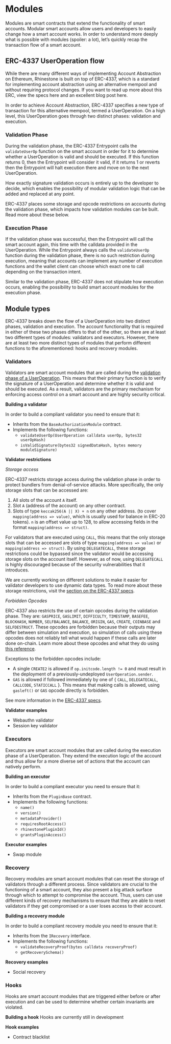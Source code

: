# Modules

Modules are smart contracts that extend the functionality of smart accounts. Modular smart accounts allow users and developers to easily change how a smart account works. In order to understand more deeply what is possible with modules (spoiler: a lot), let’s quickly recap the transaction flow of a smart account.

## ERC-4337 UserOperation flow

While there are many different ways of implementing Account Abstraction on Ethereum, Rhinestone is built on top of ERC-4337, which is a standard for implementing account abstraction using an alternative mempool and without requiring protocol changes. If you want to read up more about this ERC, view the specs here and an excellent blog post here.

In order to achieve Account Abstraction, ERC-4337 specifies a new type of transaction for this alternative mempool, termed a UserOperation. On a high level, this UserOperation goes through two distinct phases: validation and execution.

### Validation Phase

During the validation phase, the ERC-4337 Entrypoint calls the `validateUserOp` function on the smart account in order for it to determine whether a UserOperation is valid and should be executed. If this function returns 0, then the Entrypoint will consider it valid, if it returns 1 or reverts then the Entrypoint will halt execution there and move on to the next UserOperation.

How exactly signature validation occurs is entirely up to the developer to decide, which enables the possibility of modular validation logic that can be added and replaced at any point.

<Note>
	ERC-4337 places some storage and opcode restrictions on accounts during the validation phase, which impacts how
	validation modules can be built. Read more about these below.
</Note>

### Execution Phase

If the validation phase was successful, then the Entrypoint will call the smart account again, this time with the calldata provided in the UserOperation. While the Entrypoint always calls the `validateUserOp` function during the validation phase, there is no such restriction during execution, meaning that accounts can implement any number of execution functions and the wallet client can choose which exact one to call depending on the transaction intent.

Similar to the validation phase, ERC-4337 does not stipulate how execution occurs, enabling the possibility to build smart account modules for the execution phase.

## Module types

ERC-4337 breaks down the flow of a UserOperation into two distinct phases, validation and execution. The account functionality that is required in either of these two phases differs to that of the other, so there are at least two different types of modules: validators and executors. However, there are at least two more distinct types of modules that perform different functions to the aforementioned: hooks and recovery modules.

### Validators

Validators are smart account modules that are called during the [validation phase of a UserOperation](/modules#validation-phase). This means that their primary function is to verify the signature of a UserOperation and determine whether it is valid and should be executed. As a result, validators are the primary mechanism for enforcing access control on a smart account and are highly security critical.

**Building a validator**

In order to build a compliant validator you need to ensure that it:

-   Inherits from the `BaseAuthorizationModule` contract.
-   Implements the following functions:
    -   `validateUserOp(UserOperation calldata userOp, bytes32 userOpHash)`
    -   `isValidSignature(bytes32 signedDataHash, bytes memory moduleSignature)`

**Validator restrictions**

_Storage access_

ERC-4337 restricts storage access during the validation phase in order to protect bundlers from denial-of-service attacks. More specifically, the only storage slots that can be accessed are:

1. All slots of the account `A` itself.
2. Slot `A` (address of the account) on any other contract.
3. Slots of type `keccak256(A || X) + n` on any other address. (to cover `mapping(address => value)`, which is usually used for balance in ERC-20 tokens). `n` is an offset value up to 128, to allow accessing fields in the format `mapping(address => struct)`.

For validators that are executed using `CALL`, this means that the only storage slots that can be accessed are slots of type `mapping(address => value)` or `mapping(address => struct)`. By using `DELEGATECALL`, these storage restrictions could be bypassed since the validator would be accessing storage slots on the account itself. However, as of now, using `DELEGATECALL` is highly discouraged because of the security vulnerabilities that it introduces.

We are currently working on different solutions to make it easier for validator developers to use dynamic data types. To read more about these storage restrictions, visit the [section on the ERC-4337 specs](https://eips.ethereum.org/EIPS/eip-4337#storage-associated-with-an-address).

_Forbidden Opcodes_

ERC-4337 also restricts the use of certain opcodes during the validation phase. They are: `GASPRICE`, `GASLIMIT`, `DIFFICULTY`, `TIMESTAMP`, `BASEFEE`, `BLOCKHASH`, `NUMBER`, `SELFBALANCE`, `BALANCE`, `ORIGIN`, `GAS`, `CREATE`, `COINBASE` and `SELFDESTRUCT`. These opcodes are forbidden because their outputs may differ between simulation and execution, so simulation of calls using these opcodes does not reliably tell what would happen if these calls are later done on-chain. Learn more about these opcodes and what they do using [this reference](https://evm.codes).

Exceptions to the forbidden opcodes include:

-   A single `CREATE2` is allowed if `op.initcode.length != 0` and must result in the deployment of a previously-undeployed `UserOperation.sender`.
-   `GAS` is allowed if followed immediately by one of { `CALL`, `DELEGATECALL`, `CALLCODE`, `STATICCALL` }. This means that making calls is allowed, using `gasleft()` or `GAS` opcode directly is forbidden.

See more information in the [ERC-4337 specs](https://eips.ethereum.org/EIPS/eip-4337#forbidden-opcodes).

**Validator examples**

-   Webauthn validator
-   Session key validator

### Executors

Executors are smart account modules that are called during the execution phase of a UserOperation. They extend the execution logic of the account and thus allow for a more diverse set of actions that the account can natively perform.

**Building an executor**

In order to build a compliant executor you need to ensure that it:

-   Inherits from the `PluginBase` contract.
-   Implements the following functions:
    -   `name()`
    -   `version()`
    -   `metadataProvider()`
    -   `requiresRootAccess()`
    -   `rhinestonePluginId()`
    -   `grantsPluginAccess()`

**Executor examples**

-   Swap module

### Recovery

Recovery modules are smart account modules that can reset the storage of validators through a different process. Since validators are crucial to the functioning of a smart account, they also present a big attack surface through which to attempt to compromise the account. Thus, users can use different kinds of recovery mechanisms to ensure that they are able to reset validators if they get compromised or a user loses access to their account.

**Building a recovery module**

In order to build a compliant recovery module you need to ensure that it:

-   Inherits from the `IRecovery` interface.
-   Implements the following functions:
    -   `validateRecoveryProof(bytes calldata recoveryProof)`
    -   `getRecoverySchema()`

**Recovery examples**

-   Social recovery

### Hooks

Hooks are smart account modules that are triggered either before or after execution and can be used to determine whether certain invariants are violated.

**Building a hook**
Hooks are currently still in development

**Hook examples**

-   Contract blacklist
